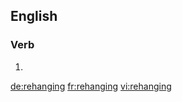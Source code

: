 ==English==

===Verb===
{{head|en}}

# {{present participle of|rehang}}

[[de:rehanging]]
[[fr:rehanging]]
[[vi:rehanging]]